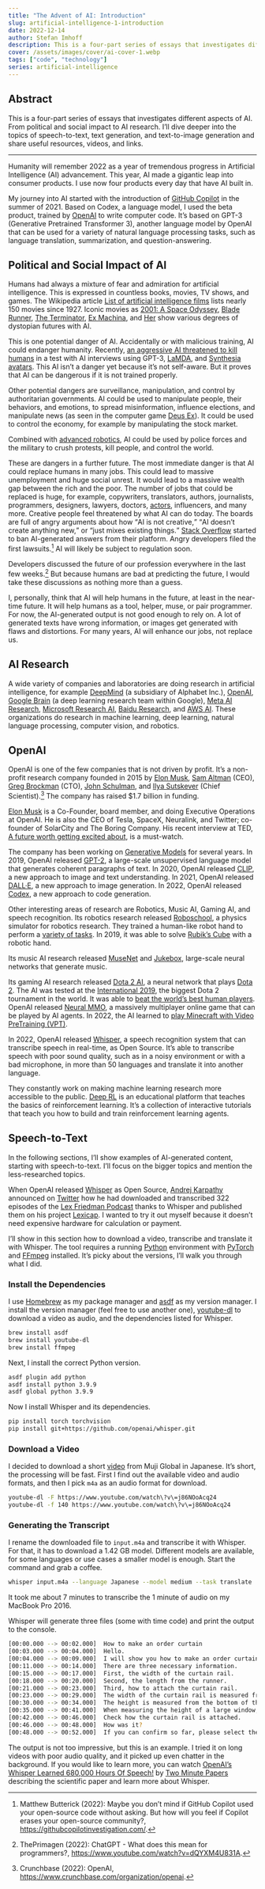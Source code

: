 ```yaml
---
title: "The Advent of AI: Introduction"
slug: artificial-intelligence-1-introduction
date: 2022-12-14
author: Stefan Imhoff
description: This is a four-part series of essays that investigates different aspects of AI.
cover: /assets/images/cover/ai-cover-1.webp
tags: ["code", "technology"]
series: artificial-intelligence
---
```


## Abstract

This is a four-part series of essays that investigates different aspects of AI. From political and social impact to AI research. I’ll dive deeper into the topics of speech-to-text, text generation, and text-to-image generation and share useful resources, videos, and links.

---

Humanity will remember 2022 as a year of tremendous progress in Artificial Intelligence (AI) advancement. This year, AI made a gigantic leap into consumer products. I use now four products every day that have AI built in.

My journey into AI started with the introduction of [GitHub Copilot](https://copilot.github.com/) in the summer of 2021. Based on Codex, a language model, I used the beta product, trained by [OpenAI](https://openai.com/) to write computer code. It’s based on GPT-3 (Generative Pretrained Transformer 3), another language model by OpenAI that can be used for a variety of natural language processing tasks, such as language translation, summarization, and question-answering.

## Political and Social Impact of AI

Humans had always a mixture of fear and admiration for artificial intelligence. This is expressed in countless books, movies, TV shows, and games. The Wikipedia article [List of artificial intelligence films](https://en.wikipedia.org/wiki/List_of_artificial_intelligence_films) lists nearly 150 movies since 1927. Iconic movies as [2001: A Space Odyssey](https://www.themoviedb.org/movie/62-2001-a-space-odyssey), [Blade Runner](https://www.themoviedb.org/movie/78-blade-runner), [The Terminator](https://www.themoviedb.org/movie/218-the-terminator), [Ex Machina](https://www.themoviedb.org/movie/264660-ex-machina), and [Her](https://www.themoviedb.org/movie/152601-her) show various degrees of dystopian futures with AI.

This is one potential danger of AI. Accidentally or with malicious training, AI could endanger humanity. Recently, [an aggressive AI threatened to kill humans](https://www.youtube.com/watch?v=Fbc1Xeif0pY) in a test with AI interviews using GPT-3, [LaMDA](https://blog.google/technology/ai/lamda/), and [Synthesia avatars](https://www.synthesia.io/features/avatars). This AI isn’t a danger yet because it’s not self-aware. But it proves that AI can be dangerous if it is not trained properly.

Other potential dangers are surveillance, manipulation, and control by authoritarian governments. AI could be used to manipulate people, their behaviors, and emotions, to spread misinformation, influence elections, and manipulate news (as seen in the computer game [Deus Ex](https://www.youtube.com/watch?v=HOcTxxyJJlw)). It could be used to control the economy, for example by manipulating the stock market.

Combined with [advanced robotics](https://www.bostondynamics.com/), AI could be used by police forces and the military to crush protests, kill people, and control the world.

These are dangers in a further future. The most immediate danger is that AI could replace humans in many jobs. This could lead to massive unemployment and huge social unrest. It would lead to a massive wealth gap between the rich and the poor. The number of jobs that could be replaced is huge, for example, copywriters, translators, authors, journalists, programmers, designers, lawyers, doctors, [actors](https://x.com/HowThingsWork_/status/1593611370867531776), influencers, and many more. Creative people feel threatened by what AI can do today. The boards are full of angry arguments about how <q>AI is not creative,</q> <q>AI doesn’t create anything new,</q> or <q>just mixes existing things.</q> [Stack Overflow](https://stackoverflow.com/help/gpt-policy) started to ban AI-generated answers from their platform. Angry developers filed the first lawsuits.[^ghcinvestigation] AI will likely be subject to regulation soon.

Developers discussed the future of our profession everywhere in the last few weeks.[^theprimagen] But because humans are bad at predicting the future, I would take these discussions as nothing more than a guess.

I, personally, think that AI will help humans in the future, at least in the near-time future. It will help humans as a tool, helper, muse, or pair programmer. For now, the AI-generated output is not good enough to rely on. A lot of generated texts have wrong information, or images get generated with flaws and distortions. For many years, AI will enhance our jobs, not replace us.

## AI Research

A wide variety of companies and laboratories are doing research in artificial intelligence, for example [DeepMind](https://www.deepmind.com/) (a subsidiary of Alphabet Inc.), [OpenAI](https://openai.com/), [Google Brain](https://research.google/teams/brain/) (a deep learning research team within Google), [Meta AI Research](https://ai.facebook.com/), [Microsoft Research AI](https://www.microsoft.com/en-us/research/research-area/artificial-intelligence/), [Baidu Research](http://research.baidu.com/), and [AWS AI](https://aws.amazon.com/machine-learning/ai-services/). These organizations do research in machine learning, deep learning, natural language processing, computer vision, and robotics.

## OpenAI

OpenAI is one of the few companies that is not driven by profit. It’s a non-profit research company founded in 2015 by [Elon Musk](https://x.com/elonmusk), [Sam Altman](https://x.com/sama) (CEO), [Greg Brockman](https://x.com/gdb) (CTO), [John Schulman](https://x.com/johnschulman2), and [Ilya Sutskever](https://x.com/ilyasut) (Chief Scientist).[^crunchbase] The company has raised $1.7 billion in funding.

[Elon Musk](https://x.com/elonmusk) is a Co-Founder, board member, and doing Executive Operations at OpenAI. He is also the CEO of Tesla, SpaceX, Neuralink, and Twitter; co-founder of SolarCity and The Boring Company. His recent interview at TED, [A future worth getting excited about](https://www.youtube.com/watch?v=YRvf00NooN8), is a must-watch.

The company has been working on [Generative Models](https://openai.com/blog/generative-models/) for several years. In 2019, OpenAI released [GPT-2](https://openai.com/blog/better-language-models/), a large-scale unsupervised language model that generates coherent paragraphs of text. In 2020, OpenAI released [CLIP](https://openai.com/blog/clip/), a new approach to image and text understanding. In 2021, OpenAI released [DALL·E](https://openai.com/blog/dall-e/), a new approach to image generation. In 2022, OpenAI released [Codex](https://openai.com/blog/openai-codex/), a new approach to code generation.

Other interesting areas of research are Robotics, Music AI, Gaming AI, and speech recognition. Its robotics research released [Roboschool](https://openai.com/blog/roboschool/), a physics simulator for robotics research. They trained a human-like robot hand to perform a [variety of tasks](https://openai.com/blog/learning-dexterity/). In 2019, it was able to solve [Rubik’s Cube](https://openai.com/blog/solving-rubiks-cube/) with a robotic hand.

Its music AI research released [MuseNet](https://openai.com/blog/musenet/) and [Jukebox](https://openai.com/blog/jukebox/), large-scale neural networks that generate music.

Its gaming AI research released [Dota 2 AI](https://openai.com/blog/dota-2/), a neural network that plays [Dota 2](https://www.dota2.com/). The AI was tested at the [International 2019](https://openai.com/the-international/), the biggest Dota 2 tournament in the world. It was able to [beat the world’s best human players](https://openai.com/blog/openai-five-defeats-dota-2-world-champions/). OpenAI released [Neural MMO](https://openai.com/blog/neural-mmo/), a massively multiplayer online game that can be played by AI agents. In 2022, the AI learned to [play Minecraft with Video PreTraining (VPT)](https://openai.com/blog/vpt/).

In 2022, OpenAI released [Whisper](https://openai.com/blog/whisper/), a speech recognition system that can transcribe speech in real-time, as Open Source. It’s able to transcribe speech with poor sound quality, such as in a noisy environment or with a bad microphone, in more than 50 languages and translate it into another language.

They constantly work on making machine learning research more accessible to the public. [Deep RL](https://openai.com/blog/spinning-up-in-deep-rl/) is an educational platform that teaches the basics of reinforcement learning. It’s a collection of interactive tutorials that teach you how to build and train reinforcement learning agents.

## Speech-to-Text

In the following sections, I’ll show examples of AI-generated content, starting with speech-to-text. I’ll focus on the bigger topics and mention the less-researched topics.

When OpenAI released [Whisper](https://github.com/openai/whisper) as Open Source, [Andrej Karpathy](https://karpathy.ai/) announced on [Twitter](https://x.com/karpathy/status/1574474950416617472) how he had downloaded and transcribed 322 episodes of the [Lex Friedman Podcast](https://lexfridman.com/podcast/) thanks to Whisper and published them on his project [Lexicap](https://karpathy.ai/lexicap/). I wanted to try it out myself because it doesn’t need expensive hardware for calculation or payment.

I’ll show in this section how to download a video, transcribe and translate it with Whisper. The tool requires a running [Python](https://www.python.org/) environment with [PyTorch](https://pytorch.org/) and [FFmpeg](https://ffmpeg.org/) installed. It’s picky about the versions, I’ll walk you through what I did.

### Install the Dependencies

I use [Homebrew](https://brew.sh/) as my package manager and [asdf](https://asdf-vm.com/) as my version manager. I install the version manager (feel free to use another one), [youtube-dl](https://youtube-dl.org/) to download a video as audio, and the dependencies listed for Whisper.

```bash
brew install asdf
brew install youtube-dl
brew install ffmpeg
```

Next, I install the correct Python version.

```bash
asdf plugin add python
asdf install python 3.9.9
asdf global python 3.9.9
```

Now I install Whisper and its dependencies.

```bash
pip install torch torchvision
pip install git+https://github.com/openai/whisper.git
```

### Download a Video

I decided to download a short [video](https://www.youtube.com/watch?v=j86NOoAcq24) from Muji Global in Japanese. It’s short, the processing will be fast. First I find out the available video and audio formats, and then I pick `m4a` as an audio format for download.

```bash
youtube-dl -F https://www.youtube.com/watch\?v\=j86NOoAcq24
youtube-dl -f 140 https://www.youtube.com/watch\?v\=j86NOoAcq24
```

### Generating the Transcript

I rename the downloaded file to `input.m4a` and transcribe it with Whisper. For that, it has to download a 1.42 GB model. Different models are available, for some languages or use cases a smaller model is enough. Start the command and grab a coffee.

```bash
whisper input.m4a --language Japanese --model medium --task translate
```

It took me about 7 minutes to transcribe the 1 minute of audio on my MacBook Pro 2016.

Whisper will generate three files (some with time code) and print the output to the console.

```bash
[00:00.000 --> 00:02.000]  How to make an order curtain
[00:03.000 --> 00:04.000]  Hello.
[00:04.000 --> 00:09.000]  I will show you how to make an order curtain.
[00:11.000 --> 00:14.000]  There are three necessary information.
[00:15.000 --> 00:17.000]  First, the width of the curtain rail.
[00:18.000 --> 00:20.000]  Second, the length from the runner.
[00:21.000 --> 00:23.000]  Third, how to attach the curtain rail.
[00:23.000 --> 00:29.000]  The width of the curtain rail is measured from the edge of the rail.
[00:30.000 --> 00:34.000]  The height is measured from the bottom of the runner.
[00:35.000 --> 00:41.000]  When measuring the height of a large window, it is easy to measure from the floor to the top.
[00:42.000 --> 00:46.000]  Check how the curtain rail is attached.
[00:46.000 --> 00:48.000]  How was it?
[00:48.000 --> 00:52.000]  If you can confirm so far, please select the curtain article.
```

The output is not too impressive, but this is an example. I tried it on long videos with poor audio quality, and it picked up even chatter in the background. If you would like to learn more, you can watch [OpenAI’s Whisper Learned 680,000 Hours Of Speech!](https://www.youtube.com/watch?v=nE5iVtwKerA) by [Two Minute Papers](https://www.youtube.com/@TwoMinutePapers) describing the scientific paper and learn more about Whisper.

[^crunchbase]: Crunchbase (2022): OpenAI, https://www.crunchbase.com/organization/openai.

[^ghcinvestigation]: Matthew Butterick (2022): Maybe you don’t mind if GitHub Copi­lot used your open-source code with­out ask­ing. But how will you feel if Copi­lot erases your open-source com­mu­nity?, https://githubcopilotinvestigation.com/.

[^theprimagen]: ThePrimagen (2022): ChatGPT - What does this mean for programmers?, https://www.youtube.com/watch?v=dQYXM4U831A.
